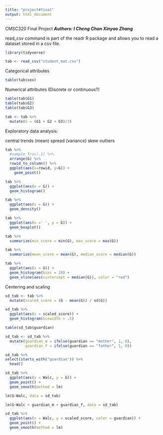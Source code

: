 ```yaml
---
title: "project#final"
output: html_document
---
```


CMSC320 Final Project
***
Authors:
I Cheng Chan
Xinyao Zhang
***

read_csv command is part of the readr R package and allows you to read a dataset stored in a csv file. 
```r
library(tidyverse)

tab <- read_csv("student_mat.csv")
```

Categorical attributes
```r
table(tab$sex)
```

Numerical attributes (Discrete or continuous?)
```r
table(tab$G1)
table(tab$G2)
table(tab$G3)
```

```r
tab <- tab %>%
  mutate(G = (G1 + G2 + G3)/3)
```

Exploratory data analysis:

central trends (mean)
spread (variance)
skew
outliers

```r
tab %>%
  #sample_frac(.1) %>%
  arrange(G) %>%
  rowid_to_column() %>%
  ggplot(aes(x=rowid, y=G)) +
    geom_point() 
```

```r
tab %>%
  ggplot(aes(x = G)) +
  geom_histogram()
```

```r
tab %>%
  ggplot(aes(x = G)) +
  geom_density()
```

```r
tab %>%
  ggplot(aes(x =' ', y = G)) +
  geom_boxplot()
```

```r
tab %>%
  summarize(min_score = min(G), max_score = max(G))

tab %>%
  summarize(mean_score = mean(G), median_score = median(G))
```
```r
tab %>%
  ggplot(aes(x = G)) +
  geom_histogram(bins = 20) + 
  geom_vline(aes(xintercept = median(G)), color = "red")
```

Centering and scaling
```r
sd_tab <- tab %>%
  mutate(scaled_score = (G - mean(G)) / sd(G)) 

sd_tab %>%
  ggplot(aes(x = scaled_score)) +
  geom_histogram(binwidth = .5)
```

```r
table(sd_tab$guardian)

sd_tab <- sd_tab %>%
  mutate(guardian_m = ifelse(guardian == "mother", 1, 0),
         guardian_f = ifelse(guardian == "father", 1, 0)) 

sd_tab %>%
select(starts_with("guardian")) %>%
  head()
```

```r
sd_tab %>%
  ggplot(aes(x = Walc, y = G)) + 
  geom_point() +
  geom_smooth(method = lm)

lm(G~Walc, data = sd_tab) 
```
```r
lm(G~Walc + guardian_m + guardian_f, data = sd_tab)

sd_tab %>%
  ggplot(aes(x = Walc, y = scaled_score, color = guardian)) + 
  geom_point() +
  geom_smooth(method = lm)
```


